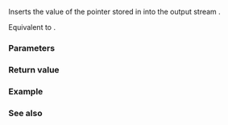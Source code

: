 {{cpp/memory/shared_ptr/title|operator&amp;lt;&amp;lt;}}
{{cpp/memory/shared_ptr/navbar}}
{{ddcl|
template&lt; class T, class U, class V &gt;
std::basic_ostream&lt;U, V&gt;&amp; operator&lt;&lt;( std::basic_ostream&lt;U, V&gt;&amp; os, const std::shared_ptr&lt;T&gt;&amp; ptr );
}}

Inserts the value of the pointer stored in {{c|ptr}} into the output stream {{c|os}}.

Equivalent to {{c|os &lt;&lt; ptr.get()}}.

===Parameters===
{{par begin}}
{{par|os|a {{lc|std::basic_ostream}} to insert {{tt|ptr}} into}}
{{par|ptr|the data to be inserted into {{tt|os}}}}
{{par end}} 

===Return value===
{{c|os}}

===Example===
{{example
|p=true 
|code=
#include &lt;iostream&gt;
#include &lt;memory&gt;

class Foo {};

int main()
{
    auto sp = std::make_shared&lt;Foo&gt;();
    std::cout &lt;&lt; sp &lt;&lt; '\n';
    std::cout &lt;&lt; sp.get() &lt;&lt; '\n';
}
|p=true
|output=
0x6d9028
0x6d9028
}}

===See also===
{{dsc begin}}
{{dsc inc|cpp/memory/shared_ptr/dsc get}}
{{dsc end}}

{{langlinks|de|es|fr|it|ja|pt|ru|zh}}
